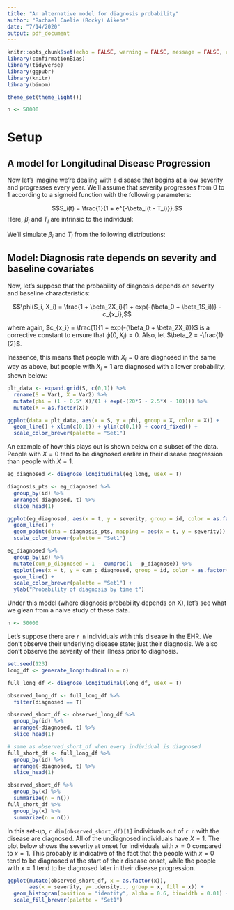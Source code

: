```yaml
---
title: "An alternative model for diagnosis probability"
author: "Rachael Caelie (Rocky) Aikens"
date: "7/14/2020"
output: pdf_document
---
```


```r
knitr::opts_chunk$set(echo = FALSE, warning = FALSE, message = FALSE, cache = TRUE, fig.align = "center", fig.height = 3)
library(confirmationBias)
library(tidyverse)
library(ggpubr)
library(knitr)
library(binom)

theme_set(theme_light())

n <- 50000
```

# Setup

## A model for Longitudinal Disease Progression

Now let's imagine we're dealing with a disease that begins at a low severity and progresses every year.  We'll assume that severity progresses from 0 to 1 according to a sigmoid function with the following parameters:

$$S_i(t) = \frac{1}{1 + e^{-\beta_i(t - T_i)}}.$$
Here, $\beta_i$ and $T_i$ are intrinsic to the individual:

\begin{itemize}
  \item $\beta_i$ is the slope of progression. A larger $\beta_i$ indicates a quickly progressing disease.
  \item $T_i$ controlls the time of onset.  $T_i$ is the time when severity reaches $0.5$
\end{itemize}

We'll simulate $\beta_i$ and $T_i$ from the following distributions:

\begin{align*}
\beta_i &\sim_{iid} \text{Beta}(\alpha = 2, \beta = 6)\\
T_i &\sim_{iid} \text{Normal}(\mu = 50, \sigma = 5)
\end{align*}

## Model: Diagnosis rate depends on severity and baseline covariates

Now, let's suppose that the probability of diagnosis depends on severity and baseline characteristics:

$$\phi(S_i, X_i) = \frac{1 + \beta_2X_i}{1 + exp(-(\beta_0 + \beta_1S_i))} - c_{x_i},$$

where again, $c_{x_i} = \frac{1}{1 + exp(-(\beta_0 + \beta_2X_i))}$ is a corrective constant to ensure that $\phi(0, X_i) = 0$. Also, let $\beta_2 = -\frac{1}{2}$.

Inessence, this means that people with $X_i = 0$ are diagnosed in the same way as above, but people with $X_i = 1$ are diagnosed with a lower probability, shown below:

```r
plt_data <- expand.grid(S, c(0,1)) %>%
  rename(S = Var1, X = Var2) %>%
  mutate(phi = (1 - 0.5* X)/(1 + exp(-(20*S - 2.5*X - 10)))) %>%
  mutate(X = as.factor(X))

ggplot(data = plt_data, aes(x = S, y = phi, group = X, color = X)) +
  geom_line() + xlim(c(0,1)) + ylim(c(0,1)) + coord_fixed() +
  scale_color_brewer(palette = "Set1")
```

An example of how this plays out is shown below on a subset of the data.  People with $X = 0$ tend to be diagnosed earlier in their disease progression than people with $X = 1$.

```r
eg_diagnosed <- diagnose_longitudinal(eg_long, useX = T)

diagnosis_pts <- eg_diagnosed %>%
  group_by(id) %>%
  arrange(-diagnosed, t) %>%
  slice_head(1)

ggplot(eg_diagnosed, aes(x = t, y = severity, group = id, color = as.factor(x), alpha = diagnosed)) +
  geom_line() +
  geom_point(data = diagnosis_pts, mapping = aes(x = t, y = severity)) +
  scale_color_brewer(palette = "Set1")
```

```r
eg_diagnosed %>%
  group_by(id) %>%
  mutate(cum_p_diagnosed = 1 - cumprod(1 - p_diagnose)) %>%
  ggplot(aes(x = t, y = cum_p_diagnosed, group = id, color = as.factor(x))) +
  geom_line() +
  scale_color_brewer(palette = "Set1") +
  ylab("Probability of diagnosis by time t")
```

Under this model (where diagnosis probability depends on X), let's see what we glean from a naive study of these data.

```r
n <- 50000
```

Let's suppose there are `r n` individuals with this disease in the EHR.  We don't observe their underlying disease state; just their diagnosis.  We also don't observe the severity of their illness prior to diagnosis.

```r
set.seed(123)
long_df <- generate_longitudinal(n = n)
```

```r
full_long_df <- diagnose_longitudinal(long_df, useX = T)

observed_long_df <- full_long_df %>%
  filter(diagnosed == T)

observed_short_df <- observed_long_df %>%
  group_by(id) %>%
  arrange(-diagnosed, t) %>%
  slice_head(1)

# same as observed_short_df when every individual is diagnosed
full_short_df <- full_long_df %>%
  group_by(id) %>%
  arrange(-diagnosed, t) %>%
  slice_head(1)
```

```r
observed_short_df %>%
  group_by(x) %>%
  summarize(n = n())
full_short_df %>%
  group_by(x) %>%
  summarize(n = n())
```

In this set-up, `r dim(observed_short_df)[1]` individuals out of `r n` with the disease are diagnosed.  All of the undiagnosed individuals have $X = 1$. The plot below shows the severity at onset for individuals with $x = 0$ compared to $x = 1$.  This probably is indicative of the fact that the people with $x = 0$ tend to be diagnosed at the start of their disease onset, while the people with $x = 1$ tend to be diagnosed later in their disease progression.

```r
ggplot(mutate(observed_short_df, x = as.factor(x)),
       aes(x = severity, y=..density.., group = x, fill = x)) +
  geom_histogram(position = "identity", alpha = 0.6, binwidth = 0.01) +
  scale_fill_brewer(palette = "Set1")
```
